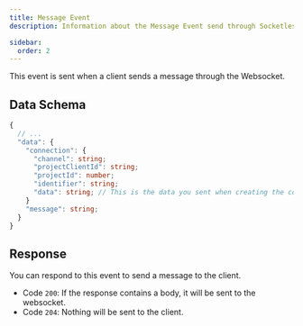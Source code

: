 ```yaml
---
title: Message Event
description: Information about the Message Event send through Socketless Webhook.

sidebar:
  order: 2
---
```


This event is sent when a client sends a message through the Websocket.

## Data Schema

```ts
{
  // ...
  "data": {
    "connection": {
      "channel": string;
      "projectClientId": string;
      "projectId": number;
      "identifier": string;
      "data": string; // This is the data you sent when creating the connection
    }
    "message": string;
  }
}
```

## Response

You can respond to this event to send a message to the client.

- Code `200`: If the response contains a body, it will be sent to the websocket.
- Code `204`: Nothing will be sent to the client.
